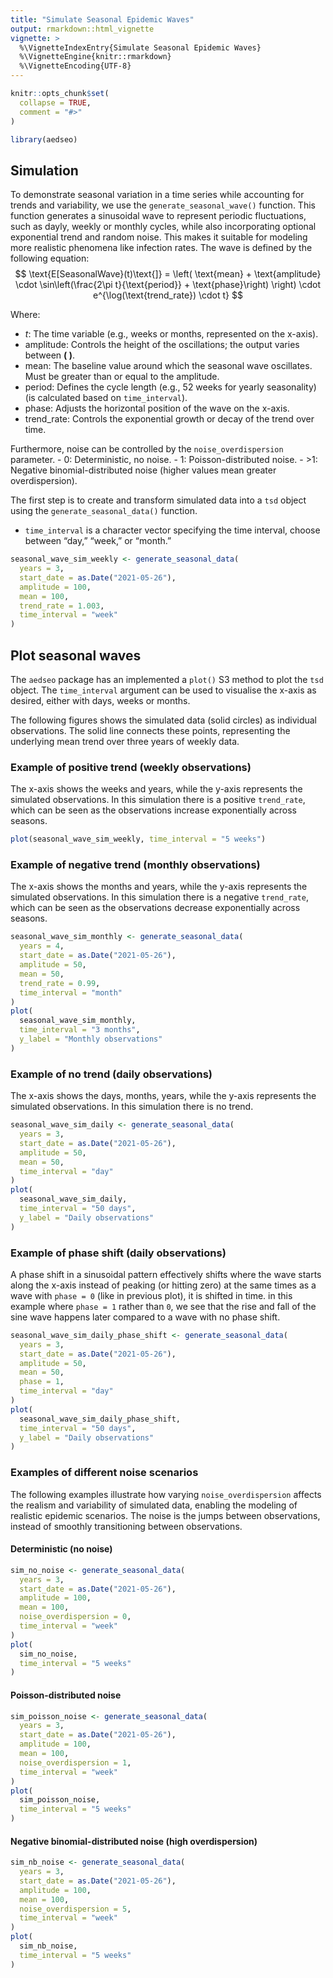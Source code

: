 ```yaml
---
title: "Simulate Seasonal Epidemic Waves"
output: rmarkdown::html_vignette
vignette: >
  %\VignetteIndexEntry{Simulate Seasonal Epidemic Waves}
  %\VignetteEngine{knitr::rmarkdown}
  %\VignetteEncoding{UTF-8}
---
```


```r
knitr::opts_chunk$set(
  collapse = TRUE,
  comment = "#>"
)
```

```r
library(aedseo)
```

## Simulation

To demonstrate seasonal variation in a time series while accounting for trends and variability, we use the
`generate_seasonal_wave()` function. This function generates a sinusoidal wave to represent periodic fluctuations,
such as dayly, weekly or monthly cycles, while also incorporating optional exponential trend and random noise.
This makes it suitable for modeling more realistic phenomena like infection rates.
The wave is defined by the following equation:
$$
\text{E[SeasonalWave}(t)\text{]} =
\left( \text{mean} + \text{amplitude} \cdot \sin\left(\frac{2\pi t}{\text{period}} + \text{phase}\right) \right)
\cdot e^{\log(\text{trend_rate}) \cdot t}
$$

Where:

- $t$: The time variable (e.g., weeks or months, represented on the x-axis).
- $\text{amplitude}$: Controls the height of the oscillations; the output varies between **\( \text{mean} \pm \text{amplitude} \)**.
- $\text{mean}$: The baseline value around which the seasonal wave oscillates. Must be greater than or equal to the amplitude.
- $\text{period}$: Defines the cycle length (e.g., 52 weeks for yearly seasonality) (is calculated based on `time_interval`).
- $\text{phase}$: Adjusts the horizontal position of the wave on the x-axis.
- $\text{trend_rate}$: Controls the exponential growth or decay of the trend over time.

Furthermore, noise can be controlled by the `noise_overdispersion` parameter.
  - 0: Deterministic, no noise.
  - 1: Poisson-distributed noise.
  - \>1: Negative binomial-distributed noise (higher values mean greater overdispersion).

The first step is to create and transform simulated data into a `tsd` object using the `generate_seasonal_data()` function.

- `time_interval` is a character vector specifying the time interval, choose between "day," "week," or "month."

```r
seasonal_wave_sim_weekly <- generate_seasonal_data(
  years = 3,
  start_date = as.Date("2021-05-26"),
  amplitude = 100,
  mean = 100,
  trend_rate = 1.003,
  time_interval = "week"
)
```

## Plot seasonal waves

The `aedseo` package has an implemented a `plot()` S3 method to plot the `tsd` object.
The `time_interval` argument can be used to visualise the x-axis as desired, either with days, weeks or months.

The following figures shows the simulated data (solid circles) as individual observations.
The solid line connects these points, representing the underlying mean trend over three years of weekly data.

### Example of positive trend (weekly observations)
The x-axis shows the weeks and years, while the y-axis represents the simulated observations.
In this simulation there is a positive `trend_rate`, which can be seen as the observations increase exponentially across seasons.

```r
plot(seasonal_wave_sim_weekly, time_interval = "5 weeks")
```


### Example of negative trend (monthly observations)
The x-axis shows the months and years, while the y-axis represents the simulated observations.
In this simulation there is a negative `trend_rate`, which can be seen as the observations decrease exponentially across seasons.
```r
seasonal_wave_sim_monthly <- generate_seasonal_data(
  years = 4,
  start_date = as.Date("2021-05-26"),
  amplitude = 50,
  mean = 50,
  trend_rate = 0.99,
  time_interval = "month"
)
plot(
  seasonal_wave_sim_monthly,
  time_interval = "3 months",
  y_label = "Monthly observations"
)
```

### Example of no trend (daily observations)
The x-axis shows the days, months, years, while the y-axis represents the simulated observations.
In this simulation there is no trend.
```r
seasonal_wave_sim_daily <- generate_seasonal_data(
  years = 3,
  start_date = as.Date("2021-05-26"),
  amplitude = 50,
  mean = 50,
  time_interval = "day"
)
plot(
  seasonal_wave_sim_daily,
  time_interval = "50 days",
  y_label = "Daily observations"
)
```

### Example of phase shift (daily observations)
A phase shift in a sinusoidal pattern effectively shifts where the wave starts along the x-axis instead of peaking
(or hitting zero) at the same times as a wave with `phase = 0` (like in previous plot), it is shifted in time.
in this example where `phase = 1` rather than `0`, we see that the rise and fall of the sine wave happens later
compared to a wave with no phase shift.
```r
seasonal_wave_sim_daily_phase_shift <- generate_seasonal_data(
  years = 3,
  start_date = as.Date("2021-05-26"),
  amplitude = 50,
  mean = 50,
  phase = 1,
  time_interval = "day"
)
plot(
  seasonal_wave_sim_daily_phase_shift,
  time_interval = "50 days",
  y_label = "Daily observations"
)
```

### Examples of different noise scenarios
The following examples illustrate how varying `noise_overdispersion` affects the realism and variability of simulated data,
enabling the modeling of realistic epidemic scenarios.
The noise is the jumps between observations, instead of smoothly transitioning between observations.

#### Deterministic (no noise)
```r
sim_no_noise <- generate_seasonal_data(
  years = 3,
  start_date = as.Date("2021-05-26"),
  amplitude = 100,
  mean = 100,
  noise_overdispersion = 0,
  time_interval = "week"
)
plot(
  sim_no_noise,
  time_interval = "5 weeks"
)
```

#### Poisson-distributed noise
```r
sim_poisson_noise <- generate_seasonal_data(
  years = 3,
  start_date = as.Date("2021-05-26"),
  amplitude = 100,
  mean = 100,
  noise_overdispersion = 1,
  time_interval = "week"
)
plot(
  sim_poisson_noise,
  time_interval = "5 weeks"
)
```

#### Negative binomial-distributed noise (high overdispersion)
```r
sim_nb_noise <- generate_seasonal_data(
  years = 3,
  start_date = as.Date("2021-05-26"),
  amplitude = 100,
  mean = 100,
  noise_overdispersion = 5,
  time_interval = "week"
)
plot(
  sim_nb_noise,
  time_interval = "5 weeks"
)
```
